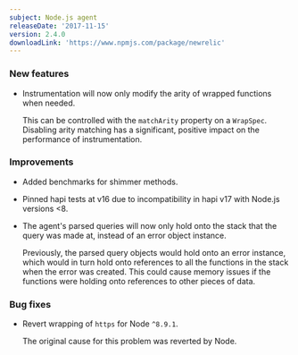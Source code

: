 ```yaml
---
subject: Node.js agent
releaseDate: '2017-11-15'
version: 2.4.0
downloadLink: 'https://www.npmjs.com/package/newrelic'
---
```


### New features

* Instrumentation will now only modify the arity of wrapped functions when needed.

  This can be controlled with the `matchArity` property on a `WrapSpec`. Disabling arity matching has a significant, positive impact on the performance of instrumentation.

### Improvements

* Added benchmarks for shimmer methods.
* Pinned hapi tests at v16 due to incompatibility in hapi v17 with Node.js versions &lt;8.
* The agent's parsed queries will now only hold onto the stack that the query was made at, instead of an error object instance.

  Previously, the parsed query objects would hold onto an error instance, which would in turn hold onto references to all the functions in the stack when the error was created. This could cause memory issues if the functions were holding onto references to other pieces of data.

### Bug fixes

* Revert wrapping of `https` for Node `^8.9.1`.

  The original cause for this problem was reverted by Node.

